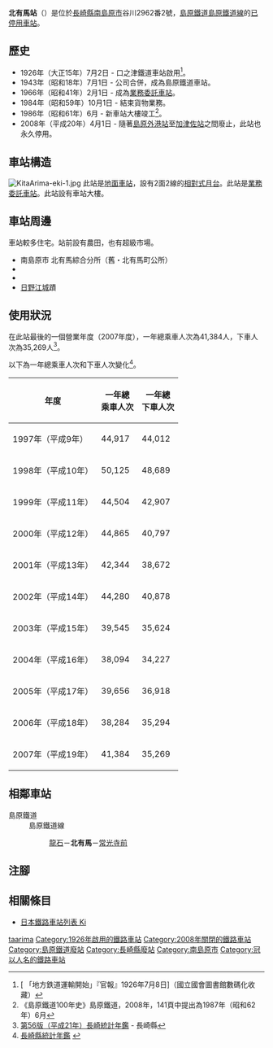 {{NoteTA|G1=Transport
|T=zh-hans:北有马站;zh-hk:北有馬站;zh-tw:北有馬車站;
|1=zh-hans:北有马站;zh-hk:北有馬站;zh-tw:北有馬車站;
}}
{{Infobox station
|公司色 = grey
|站名 = 北有馬
|圖片 =Shimabara kita-arima sta.JPG
|圖片說明 = 車站大樓（2008年3月13日）
|日文原名 = 北有馬
|平假名 = きたありま
|羅馬拼音 = KITAARIMA
|副站名 = 
|電報略號 = 
|所在地 = {{JPN}}[[長崎縣|長崎縣]][[南島原市|南島原市]]{{Translink|ja|北有馬町}}谷川2962番2號
|座標 = {{coord|32|39|18.27|N|130|15|10.94|E|type:railwaystation_region:JP-24|display=inline,title}}
|車站構造 = [[地面車站|地面車站]]
|月台配置 = 2面2線
|啟用年月日 = 1926年（大正15年）7月2日
|廢站年月日 = 2008年（平成20年）4月1日
|乘客人數 = 113*
|上下車人次 = 
|統計年度 = 2007
|轉車 = 
|全寬備註 = * 以全年總人次除當年度日數
|adjacent = {{Adjacent stations|system=島原鐵道|line=島原鐵道線廢止|left=龍石|right=常光寺前|note-left=1.9km|note-mid=距離[[諫早站|諫早]]65.3km|note-right=0.8km}}
}}
'''北有馬站'''（{{jpn|j=北有馬駅|hg=きたありまえき|rm=Kitaarima eki|f=y}}）是位於[[長崎縣|長崎縣]][[南島原市|南島原市]]{{Translink|ja|北有馬町}}谷川2962番2號，[[島原鐵道|島原鐵道]][[島原鐵道線|島原鐵道線]]的[[廢站|已停用]][[鐵路車站|車站]]。

== 歷史 ==
* 1926年（大正15年）7月2日 - 口之津鐵道車站啟用<ref>[{{NDLDC|2956313/6}} 「地方鉄道運輸開始」『官報』1926年7月8日]（國立國會圖書館數碼化收藏）</ref>。
* 1943年（昭和18年）7月1日 - 公司合併，成為島原鐵道車站。
* 1966年（昭和41年）2月1日 - 成為[[業務委託車站|業務委託車站]]。
* 1984年（昭和59年）10月1日 - 結束貨物業務。
* 1986年（昭和61年）6月 - 新車站大樓竣工<ref>《島原鐵道100年史》島原鐵道，2008年，141頁中提出為1987年（昭和62年）6月</ref>。
* 2008年（平成20年）4月1日 - 隨著[[島原外港站|島原外港站]]至[[加津佐站|加津佐站]]之間廢止，此站也永久停用。

== 車站構造 ==
[[File:KitaArima-eki-1.jpg|thumb]]
此站是[[地面車站|地面車站]]，設有2面2線的[[相對式月台|相對式月台]]。此站是[[業務委託車站|業務委託車站]]。此站設有車站大樓。

== 車站周邊 ==
車站較多住宅。站前設有農田，也有超級市場。

* 南島原市 北有馬綜合分所（舊・北有馬町公所）
* {{Translink|ja|有馬川}}
* {{Translink|ja|国道251号|國道251號}}
* [[日野江城|日野江城]]蹟

== 使用狀況 ==
在此站最後的一個營業年度（2007年度），一年總乘車人次為41,384人，下車人次為35,269人<ref>[https://www.pref.nagasaki.jp/bunrui/kenseijoho/toukeijoho/kankoubutsu/nenkan/24697.html 第56版（平成21年）長崎統計年鑑] {{Wayback|url=https://www.pref.nagasaki.jp/bunrui/kenseijoho/toukeijoho/kankoubutsu/nenkan/24697.html |date=20150703110920 }}{{ja icon}} - 長崎縣</ref>。

以下為一年總乘車人次和下車人次變化<ref>[https://www.pref.nagasaki.jp/bunrui/kenseijoho/toukeijoho/kankoubutsu/nenkan/  長崎縣統計年鑑 ] {{Wayback|url=https://www.pref.nagasaki.jp/bunrui/kenseijoho/toukeijoho/kankoubutsu/nenkan/ |date=20201027001847 }}{{ja icon}}</ref>。
{| class="wikitable" style="text-align:right"
|-
!年度!!一年總<br />乘車人次!!一年總<br />下車人次
|-
|1997年（平成{{0}}9年）||44,917||44,012
|-
|1998年（平成10年）||50,125||48,689
|-
|1999年（平成11年）||44,504||42,907
|-
|2000年（平成12年）||44,865||40,797
|-
|2001年（平成13年）||42,344||38,672
|-
|2002年（平成14年）||44,280||40,878
|-
|2003年（平成15年）||39,545||35,624
|-
|2004年（平成16年）||38,094||34,227
|-
|2005年（平成17年）||39,656||36,918
|-
|2006年（平成18年）||38,284||35,294
|-
|2007年（平成19年）||41,384||35,269
|}

== 相鄰車站 ==
; 島原鐵道
: 島原鐵道線
:: [[龍石站|龍石]]－'''北有馬'''－[[常光寺前站|常光寺前]]
== 注腳 ==
{{Reflist}}
== 相關條目 ==
* [[日本鐵路車站列表_Ki|日本鐵路車站列表 Ki]]
{{島原鐵道線|mode=1}}
{{DEFAULTSORT:Kita-Arima}}
[[Category:日本鐵路車站_Ki|taarima]]
[[Category:1926年啟用的鐵路車站|Category:1926年啟用的鐵路車站]]
[[Category:2008年關閉的鐵路車站|Category:2008年關閉的鐵路車站]]
[[Category:島原鐵道廢站|Category:島原鐵道廢站]]
[[Category:長崎縣廢站|Category:長崎縣廢站]]
[[Category:南島原市|Category:南島原市]]
[[Category:冠以人名的鐵路車站|Category:冠以人名的鐵路車站]]